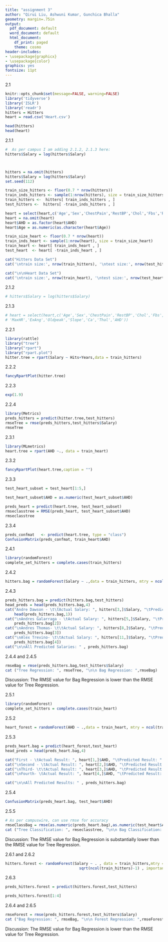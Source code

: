 ---
title: "assignment 3"
author: "Qirui Liu, Ashwuni Kumar, Gunchica Bhalla"
geometry: margin=.75in
output:
  pdf_document: default
  word_document: default
  html_document:
    df_print: paged
    theme: cosmo
header-includes:
- \usepackage{graphicx}
- \usepackage{color}
graphics: yes
fontsize: 11pt
---
2.1
```{r}
knitr::opts_chunk$set(message=FALSE, warning=FALSE)
library('tidyverse')
library('ISLR')
library('readr')
hitters = Hitters
heart = read.csv('Heart.csv')

head(hitters)
head(heart)
```


2.1.1
```{r}

#  As per campus I am adding 2.1.2, 2.1.3 here:
hitters$Salary = log(hitters$Salary)



hitters = na.omit(hitters)
hitters$Salary = log(hitters$Salary)
set.seed(112) 

train_size_hitters <- floor(0.7 * nrow(hitters))
train_inds_hitters <- sample(1:nrow(hitters), size = train_size_hitters)
train_hitters <-  hitters[ train_inds_hitters , ] 
test_hitters <-  hitters[ -train_inds_hitters , ]

heart = select(heart,c('Age','Sex','ChestPain','RestBP','Chol','Fbs','RestECG','MaxHR','ExAng','Oldpeak','Slope','Ca','Thal','AHD'))
heart = na.omit(heart)
heart$AHD = as.factor(heart$AHD)
heart$Age = as.numeric(as.character(heart$Age))

train_size_heart <- floor(0.7 * nrow(heart))
train_inds_heart <- sample(1:nrow(heart), size = train_size_heart)
train_heart <- heart[ train_inds_heart , ] 
test_heart  <- heart[ -train_inds_heart , ]

cat("Hitters Data Set")
cat('\ntrain size:', nrow(train_hitters), '\ntest size:', nrow(test_hitters))

cat("\n\nHeart Data Set")
cat('\ntrain size:', nrow(train_heart), '\ntest size:', nrow(test_heart))

```

2.1.2
```{r}
# hitters$Salary = log(hitters$Salary)
```

2.1.3
```{r}

# heart = select(heart,c('Age','Sex','ChestPain','RestBP','Chol','Fbs','RestECG',
# 'MaxHR','ExAng','Oldpeak','Slope','Ca','Thal','AHD'))

```

2.2.1
```{r}
library(rattle)
library("tree")
library("rpart")
library("rpart.plot")
hitter.tree = rpart(Salary ~ Hits+Years,data = train_hitters)
```

2.2.2
```{r}

fancyRpartPlot(hitter.tree)

```

2.2.3
```{r}
exp(1.9)
```


2.2.4
```{r}
library(Metrics)
preds_hitters = predict(hitter.tree,test_hitters)
rmseTree = rmse(preds_hitters,test_hitters$Salary)
rmseTree
```

2.3.1
```{r}
library(MLmetrics)
heart.tree = rpart(AHD ~., data = train_heart)

```

2.3.2
```{r}
fancyRpartPlot(heart.tree,caption = "")
```



2.3.3
```{r}
test_heart_subset = test_heart[1:5,]

test_heart_subset$AHD = as.numeric(test_heart_subset$AHD)

preds_heart = predict(heart.tree, test_heart_subset)
rmseclasstree = RMSE(preds_heart, test_heart_subset$AHD)
rmseclasstree

```


2.3.4
```{r}

preds_confmat   <- predict(heart.tree, type = "class")
ConfusionMatrix(preds_confmat, train_heart$AHD)

```

2.4.1
```{r}
library(randomForest)
complete_set_hitters = complete.cases(train_hitters)
```

2.4.2
```{r}
hitters.bag = randomForest(Salary ~ .,data = train_hitters, mtry = ncol(train_hitters)-1)
```

2.4.3
```{r}
preds_hitters.bag = predict(hitters.bag,test_hitters)
head_preds = head(preds_hitters.bag,4)
cat("Andre Dawson - \t\tActual Salary: ", hitters[3,]$Salary, "\tPredicted Salary: " , 
    head(preds_hitters.bag,1))
cat("\nAndres Galarraga - \tActual Salary: ", hitters[5,]$Salary, "\tPredicted Salary: " , 
    preds_hitters.bag[2])
cat("\nAndres Thomas- \t\tActual Salary: ", hitters[8,]$Salary, "\tPredicted Salary: " ,
    preds_hitters.bag[3])
cat("\nAlex Trevino- \t\tActual Salary: ", hitters[11,]$Salary, "\tPredicted Salary: " , 
    preds_hitters.bag[4])
cat("\n\nAll Predicted Salaries: " , preds_hitters.bag)

```

2.4.4 and 2.4.5
```{r}
rmseBag = rmse(preds_hitters.bag,test_hitters$Salary)
cat ("Tree Regression: ", rmseTree, "\n\n Bag Regression: ",rmseBag)

```

Discussion: The RMSE value for Bag Regression is lower than the RMSE value for Tree Regression. 

2.5.1
```{r}
library(randomForest)
complete_set_hitters = complete.cases(train_heart)
```

2.5.2
```{r}
heart_forest = randomForest(AHD ~ .,data = train_heart, mtry = ncol(train_heart)-1)
```

2.5.3
```{r}
preds_heart.bag = predict(heart_forest,test_heart)
head_preds = head(preds_heart.bag,4)

cat("First - \tActual Result: ", heart[1,]$AHD, "\tPredicted Result: " , head(preds_heart.bag,1))
cat("\nSecond - \tActual Result: ", heart[2,]$AHD, "\tPredicted Result: " , head_preds[2])
cat("\nThird- \t\tActual Result: ", heart[3,]$AHD, "\tPredicted Result: " ,head_preds[3])
cat("\nFourth- \tActual Result: ", heart[4,]$AHD, "\tPredicted Result: " , head_preds[4])

cat("\n\nAll Predicted Results: " , preds_hitters.bag)
```

2.5.4
```{r}

ConfusionMatrix(preds_heart.bag, test_heart$AHD)

```

2.5.5
```{r}
# As per campuswire, can use rmse for accuracy
rmseClassBag = rmse(as.numeric(preds_heart.bag),as.numeric(test_heart$AHD))
cat ("Tree Classification: ", rmseclasstree, "\n\n Bag Classification: ",rmseClassBag)

```

Discussion: The RMSE value for Bag Regression is substantially lower than the RMSE value for Tree Regression.


2.6.1 and 2.6.2
```{r}

hitters.forest <- randomForest(Salary ~ . , data = train_hitters,mtry = 
                                 sqrt(ncol(train_hitters)-1) , importance=T) 
```

2.6.3
```{r}
preds_hitters.forest = predict(hitters.forest,test_hitters)

preds_hitters.forest[1:4]
```

2.6.4 and 2.6.5
```{r}
rmseForest = rmse(preds_hitters.forest,test_hitters$Salary)
cat ("Bag Regression: ", rmseBag, "\n\n Forest Regression: ",rmseForest)
```
Discussion: The RMSE value for Bag Regression is lower than the RMSE value for Tree Regression. 

